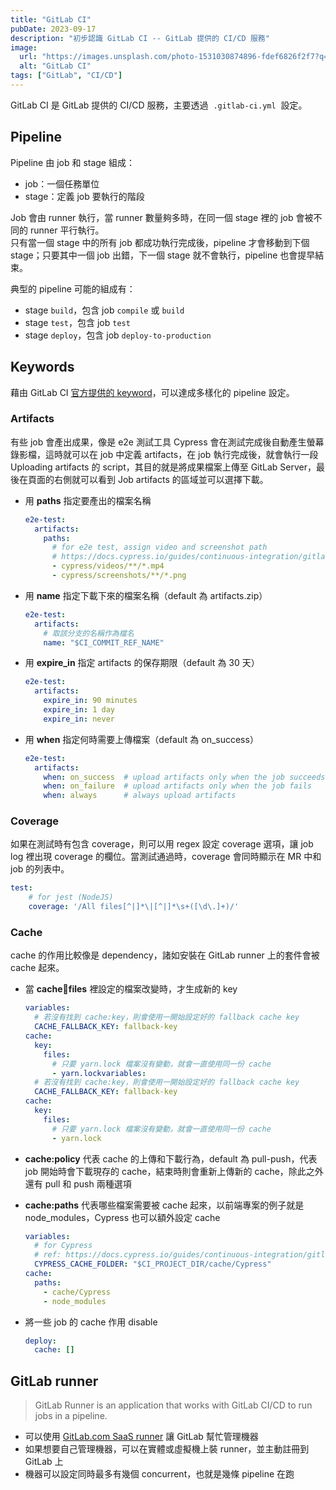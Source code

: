 ```yaml
---
title: "GitLab CI"
pubDate: 2023-09-17
description: "初步認識 GitLab CI -- GitLab 提供的 CI/CD 服務"
image:
  url: "https://images.unsplash.com/photo-1531030874896-fdef6826f2f7?q=80&w=2340&auto=format&fit=crop&ixlib=rb-4.0.3&ixid=M3wxMjA3fDB8MHxwaG90by1wYWdlfHx8fGVufDB8fHx8fA%3D%3D"
  alt: "GitLab CI"
tags: ["GitLab", "CI/CD"]
---
```


GitLab CI 是 GitLab 提供的 CI/CD 服務，主要透過  `.gitlab-ci.yml`  設定。

## Pipeline

Pipeline 由 job 和 stage 組成：

- job：一個任務單位
- stage：定義 job 要執行的階段

Job 會由 runner 執行，當 runner 數量夠多時，在同一個 stage 裡的 job 會被不同的 runner 平行執行。  
只有當一個 stage 中的所有 job 都成功執行完成後，pipeline 才會移動到下個 stage；只要其中一個 job 出錯，下一個 stage 就不會執行，pipeline 也會提早結束。

典型的 pipeline 可能的組成有：

- stage `build`，包含 job `compile` 或 `build`
- stage `test`，包含 job `test`
- stage `deploy`，包含 job `deploy-to-production`

## Keywords

藉由 GitLab CI [官方提供的 keyword](https://docs.gitlab.com/ee/ci/yaml/)，可以達成多樣化的 pipeline 設定。

### Artifacts

有些 job 會產出成果，像是 e2e 測試工具 Cypress 會在測試完成後自動產生螢幕錄影檔，這時就可以在 job 中定義 artifacts，在 job 執行完成後，就會執行一段 Uploading artifacts 的 script，其目的就是將成果檔案上傳至 GitLab Server，最後在頁面的右側就可以看到 Job artifacts 的區域並可以選擇下載。

- 用 **paths** 指定要產出的檔案名稱
  ```yml title=".gitlab-ci.yml"
  e2e-test:
    artifacts:
      paths:
        # for e2e test, assign video and screenshot path
        # https://docs.cypress.io/guides/continuous-integration/gitlab-ci
        - cypress/videos/**/*.mp4
        - cypress/screenshots/**/*.png
  ```
- 用 **name** 指定下載下來的檔案名稱（default 為 artifacts.zip）
  ```yml title=".gitlab-ci.yml"
  e2e-test:
    artifacts:
      # 取該分支的名稱作為檔名
      name: "$CI_COMMIT_REF_NAME"
  ```

- 用 **expire_in** 指定 artifacts 的保存期限（default 為 30 天）
  ```yml title=".gitlab-ci.yml"
  e2e-test:
    artifacts:
      expire_in: 90 minutes
      expire_in: 1 day
      expire_in: never
  ```
- 用 **when** 指定何時需要上傳檔案（default 為 on_success）
  ```yml title=".gitlab-ci.yml"
  e2e-test:
    artifacts:
      when: on_success  # upload artifacts only when the job succeeds
      when: on_failure  # upload artifacts only when the job fails
      when: always      # always upload artifacts
  ```

### Coverage

如果在測試時有包含 coverage，則可以用 regex 設定 coverage 選項，讓 job log 裡出現 coverage 的欄位。當測試通過時，coverage 會同時顯示在 MR 中和 job 的列表中。

```yml title=".gitlab-ci.yml"
test:
	# for jest (NodeJS)
	coverage: '/All files[^|]*\|[^|]*\s+([\d\.]+)/'
```

### Cache

cache 的作用比較像是 dependency，諸如安裝在 GitLab runner 上的套件會被 cache 起來。

- 當 **cache:key:files** 裡設定的檔案改變時，才生成新的 key
  ```yml title=".gitlab-ci.yml"
  variables:
    # 若沒有找到 cache:key，則會使用一開始設定好的 fallback cache key
    CACHE_FALLBACK_KEY: fallback-key
  cache:
    key:
      files:
        # 只要 yarn.lock 檔案沒有變動，就會一直使用同一份 cache
        - yarn.lockvariables:
    # 若沒有找到 cache:key，則會使用一開始設定好的 fallback cache key
    CACHE_FALLBACK_KEY: fallback-key
  cache:
    key:
      files:
        # 只要 yarn.lock 檔案沒有變動，就會一直使用同一份 cache
        - yarn.lock
  ```

- **cache:policy** 代表 cache 的上傳和下載行為，default 為 pull-push，代表 job 開始時會下載現存的 cache，結束時則會重新上傳新的 cache，除此之外還有 pull 和 push 兩種選項
- **cache:paths** 代表哪些檔案需要被 cache 起來，以前端專案的例子就是 node_modules，Cypress 也可以額外設定 cache
  ```yml title=".gitlab-ci.yml"
  variables:
    # for Cypress
    # ref: https://docs.cypress.io/guides/continuous-integration/gitlab-ci#Parallelization
    CYPRESS_CACHE_FOLDER: "$CI_PROJECT_DIR/cache/Cypress"
  cache:
    paths:
      - cache/Cypress
      - node_modules
  ```
- 將一些 job 的 cache 作用 disable
  ```yml title=".gitlab-ci.yml"
  deploy:
  	cache: []
  ```

## GitLab runner

> GitLab Runner is an application that works with GitLab CI/CD to run jobs in a pipeline.

- 可以使用 [GitLab.com SaaS runner](https://docs.gitlab.com/ee/ci/runners/index.html) 讓 GitLab 幫忙管理機器
- 如果想要自己管理機器，可以在實體或虛擬機上裝 runner，並主動註冊到 GitLab 上
- 機器可以設定同時最多有幾個 concurrent，也就是幾條 pipeline 在跑
